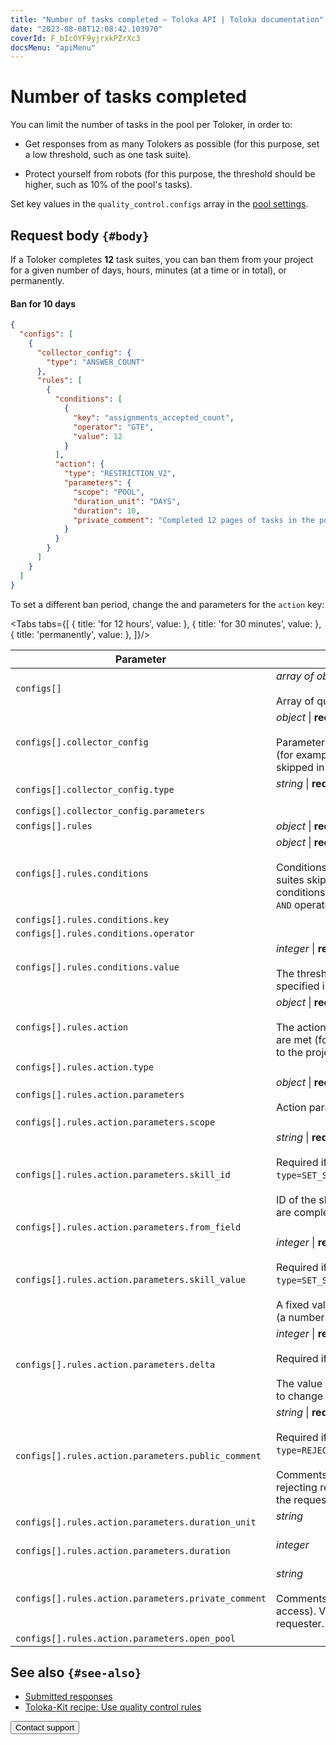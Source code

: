 ```yaml
---
title: "Number of tasks completed — Toloka API | Toloka documentation"
date: "2023-08-08T12:08:42.103970"
coverId: F_bIcOYF9yjrxkPZrXc3
docsMenu: "apiMenu"
---
```



# Number of tasks completed

You can limit the number of tasks in the pool per Toloker, in order to:

- Get responses from as many Tolokers as possible (for this purpose, set a low threshold, such as one task suite).

- Protect yourself from robots (for this purpose, the threshold should be higher, such as 10% of the pool's tasks).

Set key values in the `quality_control.configs` array in the [pool settings](https://toloka.ai/docs/api/api-reference/#tag--pool).

## Request body `{#body}`

If a Toloker completes **12** task suites, you can ban them from your project for a given number of days, hours, minutes (at a time or in total), or permanently.

#### Ban for 10 days

```json
{
  "configs": [
    {
      "collector_config": {
        "type": "ANSWER_COUNT"
      },
      "rules": [
        {
          "conditions": [
            {
              "key": "assignments_accepted_count",
              "operator": "GTE",
              "value": 12
            }
          ],
          "action": {
            "type": "RESTRICTION_V2",
            "parameters": {
              "scope": "POOL",
              "duration_unit": "DAYS",
              "duration": 10,
              "private_comment": "Completed 12 pages of tasks in the pool"
            }
          }
        }
      ]
    }
  ]
}
```

To set a different ban period, change the <Term term="duration_unit"><DurationUnit/></Term> and <Term term="duration"><Duration/></Term> parameters for the `action` key:

<Tabs tabs={[
  { title: 'for 12 hours', value: <CompletedList1/> },
  { title: 'for 30 minutes', value: <CompletedList2/> },
  { title: 'permanently', value: <CompletedList3/> },
]}/>

Parameter | Overview
----- | -----
`configs[]` | _array of objects_ \| **required**<br/><br/>Array of quality control settings.
`configs[].collector_config` | _object_ \| **required**<br/><br/>Parameters for collecting statistics (for example, the number of tasks skipped in the pool).
`configs[].collector_config.type` | _string_ \| **required**<br/><br/><QualityControlCriteria/>
`configs[].collector_config.parameters` | <CompletedTable1/>
`configs[].rules` | _object_ \| **required**<ConfigsRules/>
`configs[].rules.conditions` | _object_ \| **required**<br/><br/>Conditions (for example, 10 task suites skipped in a row). Multiple conditions are combined with the `AND` operator.
`configs[].rules.conditions.key` | <CompletedTable2/>
`configs[].rules.conditions.operator` | <CompletedTable3/>
`configs[].rules.conditions.value` | _integer_ \| **required**<br/><br/>The threshold value of the variable specified in `key`.
`configs[].rules.action` | _object_ \| **required**<br/><br/>The action to perform if conditions are met (for example, block access to the project).
`configs[].rules.action.type` | <CompletedTable4/>
`configs[].rules.action.parameters` | _object_ \| **required**<br/><br/>Action parameters.
`configs[].rules.action.parameters.scope` | <CompletedTable5/>
`configs[].rules.action.parameters.skill_id` | _string_ \| **required if**<br/><br/>Required if `type=SET_SKILL_FROM_OUTPUT_FIELD`.<br/><br/>ID of the skill to update as tasks are completed.
`configs[].rules.action.parameters.from_field` | <CompletedTable6/>
`configs[].rules.action.parameters.skill_value` | _integer_ \| **required if**<br/><br/>Required if `type=SET_SKILL_FROM_OUTPUT_FIELD`.<br/><br/>A fixed value to assign to the skill (a number from 0 to 100).
`configs[].rules.action.parameters.delta` | _integer_ \| **required if**<br/><br/>Required if `type=CHANGE_OVERLAP`.<br/><br/>The value determines the amount to change the overlap by.
`configs[].rules.action.parameters.public_comment` | _string_ \| **required if**<br/><br/>Required if `type=REJECT_ALL_ASSIGNMENTS`.<br/><br/>Comments (the reason for rejecting responses). Available to the requester and the Toloker.
`configs[].rules.action.parameters.duration_unit` | _string_<br/><br/><DurationUnit/>
`configs[].rules.action.parameters.duration` | _integer_<br/><br/><Duration/>
`configs[].rules.action.parameters.private_comment` | _string_<br/><br/>Comments (the reason for blocking access). Visible only to the requester.
`configs[].rules.action.parameters.open_pool` | <CompletedTable7/>

## See also `{#see-also}`

- [Submitted responses](/docs/guide/submitted-answers)
- [Toloka-Kit recipe: Use quality control rules](/docs/toloka-kit/recipes/use-quality-control-rules/)

<Button themeColor="light" view="default" size="l" type="link" url="/docs/guide/troubleshooting/support?form-source=api-completed">Contact support</Button>